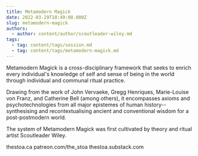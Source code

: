 ```yaml
---
title: Metamodern Magick
date: 2022-03-29T18:49:08.000Z
slug: metamodern-magick
authors:
  - author: content/author/scoutleader-wiley.md
tags:
  - tag: content/tags/session.md
  - tag: content/tags/metamodern-magick.md
---
```


Metamodern Magick is a cross-disciplinary framework that seeks to enrich every individual's knowledge of self and sense of being in the world through individual and communal ritual practice.

Drawing from the work of John Vervaeke, Gregg Henriques, Marie-Louise von Franz, and Catherine Bell (among others), it encompasses axioms and psychotechnologies from all major epistemes of human history--synthesising and recontextualising ancient and conventional wisdom for a post-postmodern world.

The system of Metamodern Magick was first cultivated by theory and ritual artist Scoutleader Wiley.

thestoa.ca
patreon.com/the_stoa
thestoa.substack.com
